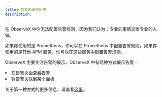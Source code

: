 ```yaml
---
title: 告警查询和配置
description: 
---
```



在 ObserveX 中你无法配置告警规则，因为我们认为：专业的事情交给专业的人做。

如果你使用的是 Prometheus，你可以在 Prometheus 中配置告警规则，如果你使用的是其他 APM 服务，你可以在这些服务中配置告警规则。

ObserveX 主要关注告警的展示，ObserveX 中有两种方式展示告警：

<TextList>
    <li>在告警页面查看告警</li>
    <li>将告警关联到某个面板</li>
</TextList>

关于第一种方式的更多信息，请查看[这里](/docs/tutorial-alert#告警面板)。

